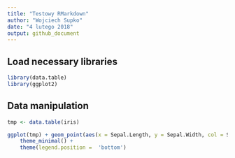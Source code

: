 ```yaml
---
title: "Testowy RMarkdown"
author: "Wojciech Supko"
date: "4 lutego 2018"
output: github_document
---
```


## Load necessary libraries

```r
library(data.table)
library(ggplot2)

```

## Data manipulation 

```r

tmp <- data.table(iris)

ggplot(tmp) + geom_point(aes(x = Sepal.Length, y = Sepal.Width, col = Species)) + 
    theme_minimal() +
    theme(legend.position =  'bottom')


```

